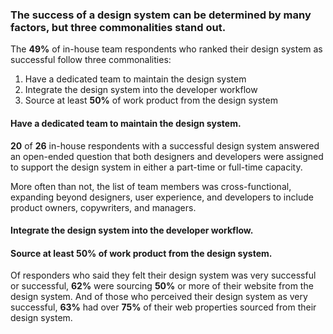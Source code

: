 
<HeaderBlock>

### The success of a design system can be determined by many factors, but three commonalities stand out.

</HeaderBlock>

<ContentBlock>

The **49%** of in-house team respondents who ranked their design system as successful follow three commonalities:

1. Have a dedicated team to maintain the design system
2. Integrate the design system into the developer workflow
3. Source at least **50%** of work product from the design system

</ContentBlock>

<HeaderBlock>

#### Have a dedicated team to maintain the design system.

</HeaderBlock>

<ContentBlock>

**20** of **26** in-house respondents with a successful design system answered an open-ended question that both designers and developers were assigned to support the design system in either a part-time or full-time capacity.

More often than not, the list of team members was cross-functional, expanding beyond designers, user experience, and developers to include product owners, copywriters, and managers.

</ContentBlock>

<HeaderBlock>

#### Integrate the design system into the developer workflow.

</HeaderBlock>

<Diagram4a />

<HeaderBlock>

#### Source at least 50% of work product from the design system.

</HeaderBlock>

<ContentBlock>

Of responders who said they felt their design system was very successful or successful, **62%** were sourcing **50%** or more of their website from the design system. And of those who perceived their design system as very successful, **63%** had over **75%** of their web properties sourced from their design system.

</ContentBlock>

<Diagram4b />
